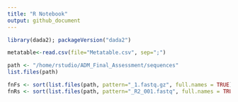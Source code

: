 ```yaml
---
title: "R Notebook"
output: github_document
---
```



```r
library(dada2); packageVersion("dada2")
```

```r
metatable<-read.csv(file="Metatable.csv", sep=";")
```

```r
path <- "/home/rstudio/ADM_Final_Assessment/sequences"
list.files(path)

```

```r
fnFs <- sort(list.files(path, pattern="_1.fastq.gz", full.names = TRUE))
fnRs <- sort(list.files(path, pattern="_R2_001.fastq", full.names = TRUE))
```


